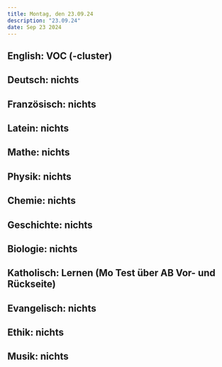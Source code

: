 ```yaml
---
title: Montag, den 23.09.24
description: "23.09.24"
date: Sep 23 2024
---
```


## English: VOC (-cluster)
## Deutsch: nichts
## Französisch: nichts
## Latein: nichts
## Mathe: nichts
## Physik: nichts
## Chemie: nichts
## Geschichte: nichts
## Biologie: nichts
## Katholisch: Lernen (Mo Test über AB Vor- und Rückseite)
## Evangelisch: nichts
## Ethik: nichts
## Musik: nichts